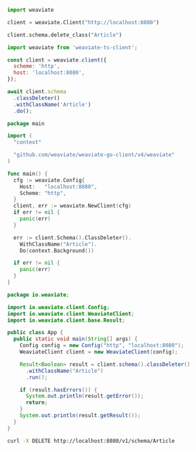 

<Tabs groupId="languages">
<TabItem value="py" label="Python Client v4">
  <FilteredTextBlock
    text={PyCode}
    startMarker="START DeleteOneCollection"
    endMarker="END DeleteOneCollection"
    language="py"
  />
</TabItem>

<TabItem value="py3" label="Python Client v3">

```python
import weaviate

client = weaviate.Client("http://localhost:8080")

client.schema.delete_class("Article")
```

</TabItem>
<TabItem value="js" label="JavaScript/TypeScript">

```js
import weaviate from 'weaviate-ts-client';

const client = weaviate.client({
  scheme: 'http',
  host: 'localhost:8080',
});

await client.schema
  .classDeleter()
  .withClassName('Article')
  .do();
```

</TabItem>
<TabItem value="go" label="Go">

```go
package main

import (
  "context"

  "github.com/weaviate/weaviate-go-client/v4/weaviate"
)

func main() {
  cfg := weaviate.Config{
    Host:   "localhost:8080",
    Scheme: "http",
  }
  client, err := weaviate.NewClient(cfg)
  if err != nil {
    panic(err)
  }

  err := client.Schema().ClassDeleter().
    WithClassName("Article").
    Do(context.Background())

  if err != nil {
    panic(err)
  }
}
```

</TabItem>
<TabItem value="java" label="Java">

```java
package io.weaviate;

import io.weaviate.client.Config;
import io.weaviate.client.WeaviateClient;
import io.weaviate.client.base.Result;

public class App {
  public static void main(String[] args) {
    Config config = new Config("http", "localhost:8080");
    WeaviateClient client = new WeaviateClient(config);

    Result<Boolean> result = client.schema().classDeleter()
      .withClassName("Article")
      .run();

    if (result.hasErrors()) {
      System.out.println(result.getError());
      return;
    }
    System.out.println(result.getResult());
  }
}
```

</TabItem>
<TabItem value="curl" label="Curl">

```bash
curl -X DELETE http://localhost:8080/v1/schema/Article
```

</TabItem>
</Tabs>
